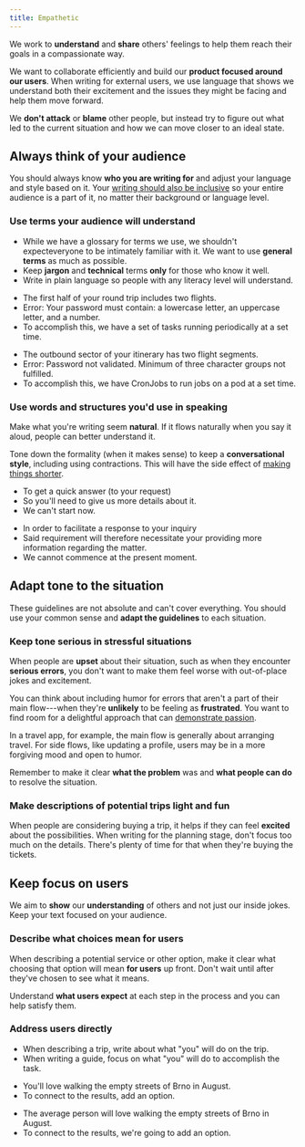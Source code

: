 ```yaml
---
title: Empathetic
---
```



<Illustration name="ReferAFriend" alt=" " size="display" />

We work to **understand** and **share** others' feelings
to help them reach their goals in a compassionate way.

We want to collaborate efficiently and build our **product focused around our users**.
When writing for external users,
we use language that shows we understand both their excitement
and the issues they might be facing and help them move forward.

We **don't attack** or **blame** other people,
but instead try to figure out what led to the current situation
and how we can move closer to an ideal state.

## Always think of your audience

<UserGroup size="large" />

You should always know **who you are writing for**
and adjust your language and style based on it.
Your [writing should also be inclusive](/kiwi-use/content/voice-and-tone/inclusive/)
so your entire audience is a part of it, no matter their background or language level.

### Use terms your audience will understand

- While we have a glossary for terms we use,
  we shouldn't expecteveryone to be intimately familiar with it.
  We want to use **general terms** as much as possible.
- Keep **jargon** and **technical** terms **only** for those who know it well.
- Write in plain language so people with any literacy level will understand.

<GuidelinesSideBySide>

<Do>

- The first half of your round trip includes two flights.
- Error: Your password must contain: a lowercase letter, an uppercase letter, and a number.
- To accomplish this, we have a set of tasks running periodically at a set time.

</Do>

<Dont>

- The outbound sector of your itinerary has two flight segments.
- Error: Password not validated. Minimum of three character groups not fulfilled.
- To accomplish this, we have CronJobs to run jobs on a pod at a set time.

</Dont>
</GuidelinesSideBySide>

### Use words and structures you'd use in speaking 

Make what you're writing seem **natural**.
If it flows naturally when you say it aloud, people can better understand it.

Tone down the formality (when it makes sense) to keep a **conversational style**,
including using contractions.
This will have the side effect of [making things shorter](/kiwi-use/content/voice-and-tone/straightforward/#be-concise).

<GuidelinesSideBySide>

<Do>

- To get a quick answer (to your request)
- So you'll need to give us more details about it.
- We can't start now.

</Do>

<Dont>

- In order to facilitate a response to your inquiry
- Said requirement will therefore necessitate your providing more information regarding the matter.
- We cannot commence at the present moment.

</Dont>
</GuidelinesSideBySide>

## Adapt tone to the situation

<Compare size="large" />

These guidelines are not absolute and can't cover everything.
You should use your common sense and **adapt the guidelines** to each situation.

### Keep tone serious in stressful situations

<Guidelines type="do" title="Be more serious with errors">

When people are **upset** about their situation,
such as when they encounter **serious errors**,
you don't want to make them feel worse with out-of-place jokes and excitement.

<Do>

<FigmaFile
  file="fannvRpkOJK6uxxT33EKaa"
  node="21%3A622"
  alt="An alert with the message: No results loaded. There was an error while processing your request. Refresh the page to load the results."
/>

</Do>

<Dont>

<FigmaFile
  file="fannvRpkOJK6uxxT33EKaa"
  node="21%3A545"
  alt="An alert message with the text: Lost forever. Your request has been lost worse than the airplane in the TV show. Start again at the beginning and hope it makes more sense than the ending to the show.."
/>

</Dont>

</Guidelines>

You can think about including humor for errors
that aren't a part of their main flow---when they're **unlikely** to be feeling as **frustrated**.
You want to find room for a delightful approach
that can [demonstrate passion](/kiwi-use/content/voice-and-tone/passionate/).

In a travel app, for example, the main flow is generally about arranging travel.
For side flows, like updating a profile,
users may be in a more forgiving mood and open to humor.

<Guidelines type="do" title="Use humor carefully">

Remember to make it clear **what the problem** was
and **what people can do** to resolve the situation.

<Do>

<FigmaFile
  file="fannvRpkOJK6uxxT33EKaa"
  node="21%3A640"
  alt="An alert message with the text: Profile picture not saved You're just too beautiful for our servers to handle. Try uploading a smaller picture."
/>

</Do>
</Guidelines>

### Make descriptions of potential trips light and fun

When people are considering buying a trip,
it helps if they can feel **excited** about the possibilities.
When writing for the planning stage, don't focus too much on the details.
There's plenty of time for that when they're buying the tickets.

## Keep focus on users

<PassengerOutline size="large" />

We aim to **show** our **understanding** of others and not just our inside jokes.
Keep your text focused on your audience.

### Describe what choices mean for users

When describing a potential service or other option,
make it clear what choosing that option will mean **for users** up front.
Don't wait until after they've chosen to see what it means.

Understand **what users expect** at each step in the process and you can help satisfy them.

### Address users directly

- When describing a trip, write about what "you" will do on the trip.
- When writing a guide, focus on what "you" will do to accomplish the task.

<GuidelinesSideBySide>

<Do>

- You'll love walking the empty streets of Brno in August.
- To connect to the results, add an option.

</Do>

<Dont>

- The average person will love walking the empty streets of Brno in August.
- To connect to the results, we're going to add an option.

</Dont>
</GuidelinesSideBySide>
